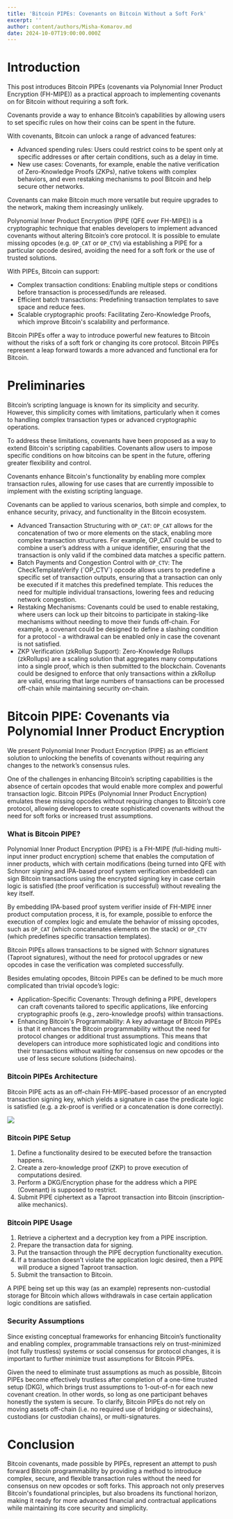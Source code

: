 ```yaml
---
title: 'Bitcoin PIPEs: Covenants on Bitcoin Without a Soft Fork'
excerpt: ''
author: content/authors/Misha-Komarov.md
date: 2024-10-07T19:00:00.000Z
---
```


# Introduction

This post introduces Bitcoin PIPEs (covenants via Polynomial Inner Product Encryption (FH-MIPE)) as a practical approach to implementing covenants on for Bitcoin without requiring a soft fork.

Covenants provide a way to enhance Bitcoin’s capabilities by allowing users to set specific rules on how their coins can be spent in the future.

With covenants, Bitcoin can unlock a range of advanced features:

* Advanced spending rules: Users could restrict coins to be spent only at specific addresses or after certain conditions, such as a delay in time.
* New use cases: Covenants, for example, enable the native verification of Zero-Knowledge Proofs (ZKPs), native tokens with complex behaviors, and even restaking mechanisms to pool Bitcoin and help secure other networks.

Covenants can make Bitcoin much more versatile but require upgrades to the network, making them increasingly unlikely.

Polynomial Inner Product Encryption (PIPE (QFE over FH-MIPE)) is a cryptographic technique that enables developers to implement advanced covenants without altering Bitcoin’s core protocol. It is possible to emulate missing opcodes (e.g. `OP_CAT` or `OP_CTV`) via establishing a PIPE for a particular opcode desired, avoiding the need for a soft fork or the use of trusted solutions.

With PIPEs, Bitcoin can support:

* Complex transaction conditions: Enabling multiple steps or conditions before transaction is processed/funds are released.
* Efficient batch transactions: Predefining transaction templates to save space and reduce fees.
* Scalable cryptographic proofs: Facilitating Zero-Knowledge Proofs, which improve Bitcoin's scalability and performance.

Bitcoin PIPEs offer a way to introduce powerful new features to Bitcoin without the risks of a soft fork or changing its core protocol. Bitcoin PIPEs represent a leap forward towards a more advanced and functional era for Bitcoin. 

# Preliminaries

Bitcoin’s scripting language is known for its simplicity and security. However, this simplicity comes with limitations, particularly when it comes to handling complex transaction types or advanced cryptographic operations.

To address these limitations, covenants have been proposed as a way to extend Bitcoin's scripting capabilities. Covenants allow users to impose specific conditions on how bitcoins can be spent in the future, offering greater flexibility and control.

Covenants enhance Bitcoin's functionality by enabling more complex transaction rules, allowing for use cases that are currently impossible to implement with the existing scripting language.

Covenants can be applied to various scenarios, both simple and complex, to enhance security, privacy, and functionality in the Bitcoin ecosystem.

* Advanced Transaction Structuring with `OP_CAT`:  `OP_CAT`  allows for the concatenation of two or more elements on the stack, enabling more complex transaction structures. For example, OP\_CAT could be used to combine a user’s address with a unique identifier, ensuring that the transaction is only valid if the combined data matches a specific pattern.
* Batch Payments and Congestion Control with `OP_CTV`: The CheckTemplateVerify (\`OP\_CTV\`) opcode allows users to predefine a specific set of transaction outputs, ensuring that a transaction can only be executed if it matches this predefined template. This reduces the need for multiple individual transactions, lowering fees and reducing network congestion.
* Restaking Mechanisms: Covenants could be used to enable restaking, where users can lock up their bitcoins to participate in staking-like mechanisms without needing to move their funds off-chain. For example, a covenant could be designed to define a slashing condition for a protocol - a withdrawal can be enabled only in case the covenant is not satisfied.
* ZKP Verification (zkRollup Support): Zero-Knowledge Rollups (zkRollups) are a scaling solution that aggregates many computations into a single proof, which is then submitted to the blockchain. Covenants could be designed to enforce that only transactions within a zkRollup are valid, ensuring that large numbers of transactions can be processed off-chain while maintaining security on-chain.

# Bitcoin PIPE: Covenants via Polynomial Inner Product Encryption

We present Polynomial Inner Product Encryption (PIPE) as an efficient solution to unlocking the benefits of covenants without requiring any changes to the network’s consensus rules.

One of the challenges in enhancing Bitcoin’s scripting capabilities is the absence of certain opcodes that would enable more complex and powerful transaction logic. Bitcoin PIPEs (Polynomial Inner Product Encryption) emulates these missing opcodes without requiring changes to Bitcoin’s core protocol, allowing developers to create sophisticated covenants without the need for soft forks or increased trust assumptions.

### What is Bitcoin PIPE?

Polynomial Inner Product Encryption (PIPE) is a FH-MIPE (full-hiding multi-input inner product encryption) scheme that enables the computation of inner products, which with certain modifications (being turned into QFE with Schnorr signing and IPA-based proof system verification embedded) can sign Bitcoin transactions using the encrypted signing key in case certain logic is satisfied (the proof verification is successful) without revealing the key itself.

By embedding IPA-based proof system verifier inside of FH-MIPE inner product computation process, it is, for example, possible to enforce the execution of complex logic and emulate the behavior of missing opcodes, such as `OP_CAT` (which concatenates elements on the stack) or `OP_CTV` (which predefines specific transaction templates).

Bitcoin PIPEs allows transactions to be signed with Schnorr signatures (Taproot signatures), without the need for protocol upgrades or new opcodes in case the verification was completed successfully.

Besides emulating opcodes, Bitcoin PIPEs can be defined to be much more complicated than trivial opcode’s logic:

* Application-Specific Covenants: Through defining a PIPE, developers can craft covenants tailored to specific applications, like enforcing cryptographic proofs (e.g., zero-knowledge proofs) within transactions.
* Enhancing Bitcoin's Programmability: A key advantage of Bitcoin PIPEs is that it enhances the Bitcoin programmability without the need for protocol changes or additional trust assumptions. This means that developers can introduce more sophisticated logic and conditions into their transactions without waiting for consensus on new opcodes or the use of less secure solutions (sidechains).

### Bitcoin PIPEs Architecture

Bitcoin PIPE acts as an off-chain FH-MIPE-based processor of an encrypted transaction signing key, which yields a signature in case the predicate logic is satisfied (e.g. a zk-proof is verified or a concatenation is done correctly).

![](</uploads/BItcoin PIPEs.jpg>)

### Bitcoin PIPE Setup

1. Define a functionality desired to be executed before the transaction happens.
2. Create a zero-knowledge proof (ZKP) to prove execution of computations desired.
3. Perform a DKG/Encryption phase for the address which a PIPE (Covenant) is supposed to restrict.
4. Submit PIPE ciphertext as a Taproot transaction into Bitcoin (inscription-alike mechanics).

### Bitcoin PIPE Usage

1. Retrieve a ciphertext and a decryption key from a PIPE inscription.
2. Prepare the transaction data for signing.
3. Put the transaction through the PIPE decryption functionality execution.
4. If a transaction doesn’t violate the application logic desired, then a PIPE will produce a signed Taproot transaction.
5. Submit the transaction to Bitcoin.

A PIPE being set up this way (as an example) represents non-custodial storage for Bitcoin which allows withdrawals in case certain application logic conditions are satisfied.

### Security Assumptions

Since existing conceptual frameworks for enhancing Bitcoin’s functionality and enabling complex, programmable transactions rely on trust-minimized (not fully trustless) systems or social consensus for protocol changes, it is important to further minimize trust assumptions for Bitcoin PIPEs.

Given the need to eliminate trust assumptions as much as possible, Bitcoin PIPEs become effectively trustless after completion of a one-time trusted setup (DKG), which brings trust assumptions to 1-out-of-n for each new covenant creation. In other words, so long as one participant behaves honestly the system is secure. To clarify, Bitcoin PIPEs do not rely on moving assets off-chain (i.e. no required use of bridging or sidechains), custodians (or custodian chains), or multi-signatures.

# Conclusion

Bitcoin covenants, made possible by PIPEs, represent an attempt to push forward Bitcoin programmability by providing a method to introduce complex, secure, and flexible transaction rules without the need for consensus on new opcodes or soft forks. This approach not only preserves Bitcoin's foundational principles, but also broadens its functional horizon, making it ready for more advanced financial and contractual applications while maintaining its core security and simplicity.
